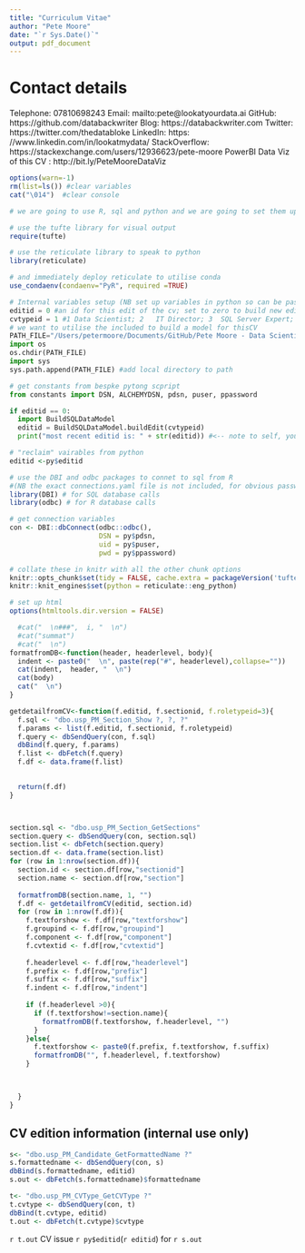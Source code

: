 ```yaml
---
title: "Curriculum Vitae"
author: "Pete Moore"
date: "`r Sys.Date()`"
output: pdf_document
---
```


# Contact details
Telephone: 07810698243
Email: mailto:pete@lookatyourdata.ai
GitHub: https://github.com/databackwriter
Blog: https://databackwriter.com
Twitter: https://twitter.com/thedatabloke
LinkedIn: https: //www.linkedin.com/in/lookatmydata/
StackOverflow: https://stackexchange.com/users/12936623/pete-moore
PowerBI Data Viz of this CV : http://bit.ly/PeteMooreDataViz
  

```r
options(warn=-1)
rm(list=ls()) #clear variables
cat("\014")  #clear console
```

```r
# we are going to use R, sql and python and we are going to set them up now.

# use the tufte library for visual output
require(tufte)

# use the reticulate library to speak to python
library(reticulate)

# and immediately deploy reticulate to utilise conda
use_condaenv(condaenv="PyR", required =TRUE)

```

```python
# Internal variables setup (NB set up variables in python so can be passed to R)
editid = 0 #an id for this edit of the cv; set to zero to build new editiion of CV
cvtypeid = 1 #1	Data Scientist; 2	IT Director; 3	SQL Server Expert; 4	Non-executive Director
# we want to utilise the included to build a model for thisCV 
PATH_FILE="/Users/petermoore/Documents/GitHub/Pete Moore - Data Scientist - CV/Python"
import os
os.chdir(PATH_FILE)
import sys
sys.path.append(PATH_FILE) #add local directory to path

# get constants from bespke pytong scpript
from constants import DSN, ALCHEMYDSN, pdsn, puser, ppassword

if editid == 0:
  import BuildSQLDataModel
  editid = BuildSQLDataModel.buildEdit(cvtypeid)
  print("most recent editid is: " + str(editid)) #<-- note to self, you are still in python so paste won't work!


```

```r
# "reclaim" vairables from python
editid <-py$editid

# use the DBI and odbc packages to connet to sql from R
#(NB the exact connections.yaml file is not included, for obvious password-related reasons, but I've provided a mock-up in the ODBC folder which you could adapt)
library(DBI) # for SQL database calls
library(odbc) # for R database calls

# get connection variables 
con <- DBI::dbConnect(odbc::odbc(),
                      DSN = py$pdsn,
                      uid = py$puser,
                      pwd = py$ppassword)

# collate these in knitr with all the other chunk options
knitr::opts_chunk$set(tidy = FALSE, cache.extra = packageVersion('tufte'), connection = "con", max.print = NA, fig.cap = TRUE) 
knitr::knit_engines$set(python = reticulate::eng_python)

# set up html
options(htmltools.dir.version = FALSE)


```

```r

  #cat("  \n###",  i, "  \n") 
  #cat("summat")
  #cat("  \n")
formatfromDB<-function(header, headerlevel, body){
  indent <- paste0("  \n", paste(rep("#", headerlevel),collapse=""))
  cat(indent,  header, "  \n") 
  cat(body)
  cat("  \n")
}

getdetailfromCV<-function(f.editid, f.sectionid, f.roletypeid=3){
  f.sql <- "dbo.usp_PM_Section_Show ?, ?, ?"
  f.params <- list(f.editid, f.sectionid, f.roletypeid)
  f.query <- dbSendQuery(con, f.sql)
  dbBind(f.query, f.params)
  f.list <- dbFetch(f.query)
  f.df <- data.frame(f.list)

  
  return(f.df)
}




```

```r
section.sql <- "dbo.usp_PM_Section_GetSections"
section.query <- dbSendQuery(con, section.sql)
section.list <- dbFetch(section.query)
section.df <- data.frame(section.list)
for (row in 1:nrow(section.df)){
  section.id <- section.df[row,"sectionid"]
  section.name <- section.df[row,"section"]
  
  formatfromDB(section.name, 1, "")
  f.df <- getdetailfromCV(editid, section.id)
  for (row in 1:nrow(f.df)){
    f.textforshow <- f.df[row,"textforshow"]
    f.groupind <- f.df[row,"groupind"]
    f.component <- f.df[row,"component"]
    f.cvtextid <- f.df[row,"cvtextid"]
    
    f.headerlevel <- f.df[row,"headerlevel"]
    f.prefix <- f.df[row,"prefix"]
    f.suffix <- f.df[row,"suffix"]
    f.indent <- f.df[row,"indent"]
    
    if (f.headerlevel >0){
      if (f.textforshow!=section.name){
        formatfromDB(f.textforshow, f.headerlevel, "")
      }
    }else{
      f.textforshow <- paste0(f.prefix, f.textforshow, f.suffix)
      formatfromDB("", f.headerlevel, f.textforshow)
    }
    


  }
}
```

## CV edition information (internal use only)
```r

s<- "dbo.usp_PM_Candidate_GetFormattedName ?"
s.formattedname <- dbSendQuery(con, s)
dbBind(s.formattedname, editid)
s.out <- dbFetch(s.formattedname)$formattedname

t<- "dbo.usp_PM_CVType_GetCVType ?"
t.cvtype <- dbSendQuery(con, t)
dbBind(t.cvtype, editid)
t.out <- dbFetch(t.cvtype)$cvtype
```
`r t.out` CV issue `r py$editid`(`r editid`) for `r s.out`
